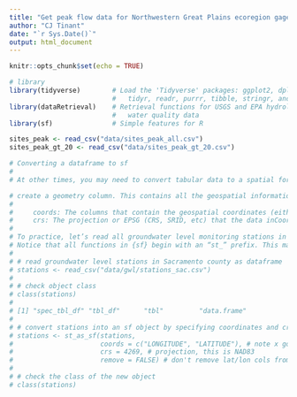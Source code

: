 ```yaml
---
title: "Get peak flow data for Northwestern Great Plains ecoregion gages"
author: "CJ Tinant"
date: "`r Sys.Date()`"
output: html_document
---
```


<!--
helpful website -- https://dangitgit.com/
START HERE -- https://www.r4wrds.com/intro/m_intro_mapmaking
--> 
```r
knitr::opts_chunk$set(echo = TRUE)

# library
library(tidyverse)        # Load the 'Tidyverse' packages: ggplot2, dplyr, 
                          #   tidyr, readr, purrr, tibble, stringr, and forcats
library(dataRetrieval)    # Retrieval functions for USGS and EPA hydrology and
                          #   water quality data
library(sf)               # Simple features for R
```

```r

sites_peak <- read_csv("data/sites_peak_all.csv")
sites_peak_gt_20 <- read_csv("data/sites_peak_gt_20.csv")

```

```r

# Converting a dataframe to sf
# 
# At other times, you may need to convert tabular data to a spatial format. To make an {sf} object, we are 

# create a geometry column. This contains all the geospatial information we need, and it lives within the dataframe. Importantly, this geometry column is “sticky”, meaning whatever we do to our data (tidy, filter, mutate etc) the associated geometry column will stick with the data. What’s awesome is this column can contain anything from information for a point to a line to a complex polygon – all in one column. To make an {sf} object, we need to know two important pieces of information…
# 
#     coords: The columns that contain the geospatial coordinates (either name or column number)
#     crs: The projection or EPSG (CRS, SRID, etc) that the data inCoordinate reference systems are an entire lesson unto themselves. For a good overview, check out this .
# 
# To practice, let’s read all groundwater level monitoring stations in Sacramento County, stations_sac.csv, and convert this tabular data to an sf object with the function st_as_sf(). We will specify which columns contain the coordinates (coords), and what the projection, or coordinate reference system (crs) the data is in. In this case, we know the data is in NAD83, or EPSG 4269.
# Notice that all functions in {sf} begin with an “st_” prefix. This makes it easy to type “st_” and use tab-completion to find {sf} functions, and it also makes it easier to read code and spot spatial transformations.
# 
# # read groundwater level stations in Sacramento county as dataframe
# stations <- read_csv("data/gwl/stations_sac.csv")
# 
# # check object class
# class(stations)
# 
# [1] "spec_tbl_df" "tbl_df"      "tbl"         "data.frame" 
# 
# # convert stations into an sf object by specifying coordinates and crs
# stations <- st_as_sf(stations, 
#                      coords = c("LONGITUDE", "LATITUDE"), # note x goes first
#                      crs = 4269, # projection, this is NAD83
#                      remove = FALSE) # don't remove lat/lon cols from dataframe
# 
# # check the class of the new object
# class(stations)



```

